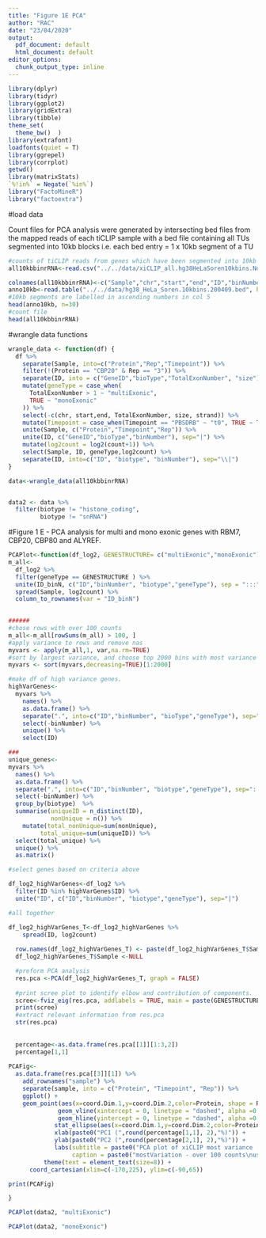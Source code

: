 ```yaml
---
title: "Figure 1E PCA"
author: "RAC"
date: "23/04/2020"
output:
  pdf_document: default
  html_document: default
editor_options:
  chunk_output_type: inline
---
```

```r
library(dplyr)
library(tidyr)
library(ggplot2)
library(gridExtra)
library(tibble)
theme_set(
  theme_bw()  )
library(extrafont)
loadfonts(quiet = T)
library(ggrepel)
library(corrplot)
getwd()
library(matrixStats)
`%!in%` = Negate(`%in%`)
library("FactoMineR")
library("factoextra")
```



#load data

Count files for PCA analysis were generated by intersecting bed files from the mapped reads of each tiCLIP sample with a bed file containing all TUs segmented into 10kb blocks i.e. each bed entry = 1 x 10kb segment of a TU
```r
#counts of tiCLIP reads from genes which have been segmented into 10kb bins  
all10kbbinrRNA<-read.csv("../../data/xiCLIP_all.hg38HeLaSoren10kbins.NormTorRNAFactor.counts", header= F, sep ="\t")

colnames(all10kbbinrRNA)<-c("Sample","chr","start","end","ID","binNumber","strand","count")
anno10kb<-read.table("../../data/hg38_HeLa_Soren.10kbins.200409.bed", header= F, sep ="\t")
#10kb segments are labelled in ascending numbers in col 5
head(anno10kb, n=30)
#count file
head(all10kbbinrRNA)
```

#wrangle data functions 
```r


wrangle_data <- function(df) {
  df %>%
    separate(Sample, into=c("Protein","Rep","Timepoint")) %>%
    filter(!(Protein == "CBP20" & Rep == "3")) %>%
    separate(ID, into = c("GeneID","bioType","TotalExonNumber", "size"), sep=":::") %>%
    mutate(geneType = case_when(
      TotalExonNumber > 1 ~ "multiExonic",
      TRUE ~ "monoExonic"
    )) %>%
    select(-c(chr, start,end, TotalExonNumber, size, strand)) %>%
    mutate(Timepoint = case_when(Timepoint == "PBSDRB" ~ "t0", TRUE ~ Timepoint )) %>%
    unite(Sample, c("Protein","Timepoint","Rep")) %>%
    unite(ID, c("GeneID","bioType","binNumber"), sep="|") %>%
    mutate(log2count = log2(count+1)) %>%
    select(Sample, ID, geneType,log2count) %>%
    separate(ID, into=c("ID", "biotype", "binNumber"), sep="\\|")
}

data<-wrangle_data(all10kbbinrRNA)


data2 <- data %>%
  filter(biotype != "histone_coding",
         biotype != "snRNA")
```


#Figure 1 E - PCA analysis for multi and mono exonic genes with RBM7, CBP20, CBP80 and ALYREF. 



```r

PCAPlot<-function(df_log2, GENESTRUCTURE= c("multiExonic","monoExonic")){
m_all<-
  df_log2 %>%
  filter(geneType == GENESTRUCTURE ) %>% 
  unite(ID_binN, c("ID","binNumber", "biotype","geneType"), sep = ":::") %>%
  spread(Sample, log2count) %>% 
  column_to_rownames(var = "ID_binN")
  

######
#chose rows with over 100 counts
m_all<-m_all[rowSums(m_all) > 100, ]
#apply variance to rows and remove nas
myvars <- apply(m_all,1, var,na.rm=TRUE)
#sort by largest variance, and choose top 2000 bins with most variance 
myvars <- sort(myvars,decreasing=TRUE)[1:2000]

#make df of high variance genes.
highVarGenes<-
  myvars %>%
    names() %>%
    as.data.frame() %>%
    separate(".", into=c("ID","binNumber", "bioType","geneType"), sep=":::") %>%
    select(-binNumber) %>%
    unique() %>%
    select(ID)

###
unique_genes<-
myvars %>%
  names() %>%
  as.data.frame() %>%
  separate(".", into=c("ID","binNumber", "biotype","geneType"), sep=":::") %>%
  select(-binNumber) %>%
  group_by(biotype)  %>%
  summarise(uniqueID = n_distinct(ID), 
            nonUnique = n()) %>%
    mutate(total_nonUnique=sum(nonUnique),
         total_unique=sum(uniqueID)) %>% 
  select(total_unique) %>% 
  unique() %>% 
  as.matrix()

#select genes based on criteria above

df_log2_highVarGenes<-df_log2 %>%
  filter(ID %in% highVarGenes$ID) %>%
  unite("ID", c("ID","binNumber", "biotype","geneType"), sep="|") 

#all together

df_log2_highVarGenes_T<-df_log2_highVarGenes %>%
    spread(ID, log2count) 
  
  row.names(df_log2_highVarGenes_T) <- paste(df_log2_highVarGenes_T$Sample)
  df_log2_highVarGenes_T$Sample <-NULL

  #preform PCA analysis
  res.pca <-PCA(df_log2_highVarGenes_T, graph = FALSE)
  
  #print scree plot to identify elbow and contribution of components.
  scree<-fviz_eig(res.pca, addlabels = TRUE, main = paste(GENESTRUCTURE, " scree plot"))
  print(scree)
  #extract relevant information from res.pca
  str(res.pca)
  
  
  percentage<-as.data.frame(res.pca[[1]][1:3,2])
  percentage[1,1]
  
PCAFig<-
  as.data.frame(res.pca[[3]][1]) %>%
    add_rownames("sample") %>%
    separate(sample, into = c("Protein", "Timepoint", "Rep")) %>%
    ggplot() +
    geom_point(aes(x=coord.Dim.1,y=coord.Dim.2,color=Protein, shape = Rep)) + 
              geom_vline(xintercept = 0, linetype = "dashed", alpha =0.5) +
              geom_hline(yintercept = 0, linetype = "dashed", alpha =0.5) +
             stat_ellipse(aes(x=coord.Dim.1,y=coord.Dim.2,color=Protein), type="t") +
             xlab(paste0("PC1 (",round(percentage[1,1], 2),"%)")) +
             ylab(paste0("PC2 (",round(percentage[2,1], 2),"%)")) +
             labs(subtitle = paste0("PCA plot of xiCLIP most variance , ", GENESTRUCTURE,", genes (log2)"),
                  caption = paste0("mostVariation - over 100 counts\nusing PCA()\nn =",unique_genes)) + 
          theme(text = element_text(size=8)) +
      coord_cartesian(xlim=c(-170,225), ylim=c(-90,65))

print(PCAFig)  

}

```
```r
PCAPlot(data2, "multiExonic")


```
```r

PCAPlot(data2, "monoExonic")

```








